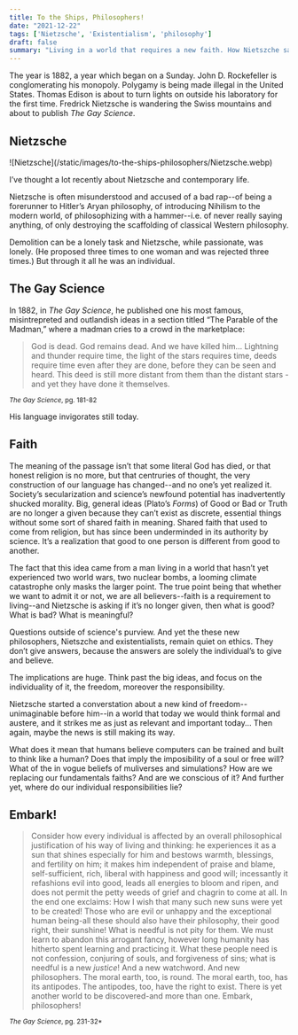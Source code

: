 ```yaml
---
title: To the Ships, Philosophers!
date: "2021-12-22"
tags: ['Nietzsche', 'Existentialism', 'philosophy']
draft: false
summary: "Living in a world that requires a new faith. How Nietszche saw it and what he thought about it."
---
```


The year is 1882, a year which began on a Sunday. John D. Rockefeller is conglomerating his monopoly. Polygamy is being made illegal in the United States. Thomas Edison is about to turn lights on outside his laboratory for the first time. Fredrick Nietzsche is wandering the Swiss mountains and about to publish *The Gay Science*.

## Nietzsche
<div className="flex flex-wrap flex-center -mx-2 overflow-hidden max-w-md xl:-mx-2">
  <div className="my-1 px-2 w-full overflow-hidden xl:my-1 xl:px-2 xl:w-1/2">
    ![Nietzsche](/static/images/to-the-ships-philosophers/Nietzsche.webp)
  </div>
</div>

I’ve thought a lot recently about Nietzsche and contemporary life. 

Nietzsche is often misunderstood and accused of a bad rap--of being a forerunner to Hitler’s Aryan philosophy, of introducing Nihilism to the modern world, of philosophizing with a hammer--i.e. of never really saying anything, of only destroying the scaffolding of classical Western philosophy. 

Demolition can be a lonely task and Nietzsche, while passionate, was lonely. (He proposed three times to one woman and was rejected three times.) But through it all he was an individual.

## The Gay Science
In 1882, in *The Gay Science*, he published one his most famous, misintrepreted and outlandish ideas in a section titled “The Parable of the Madman,” where a madman cries to a crowd in the marketplace: 

> God is dead. God remains dead. And we have killed him… Lightning and thunder require time, the light of the stars requires time, deeds require time even after they are done, before they can be seen and heard. This deed is still more distant from them than the distant stars - and yet they have done it themselves.

<sub>*The Gay Science*, pg. 181-82</sub>

His language invigorates still today.

## Faith
The meaning of the passage isn’t that some literal God has died, or that honest religion is no more, but that centruries of thought, the very construction of our language has changed--and no one’s yet realized it. Society’s secularization and science’s newfound potential has inadvertently shucked morality. Big, general ideas (Plato’s *Forms*) of Good or Bad or Truth are no longer a given because they can’t exist as discrete, essential things without some sort of shared faith in meaning. Shared faith that used to come from religion, but has since been underminded in its authority by science. It’s a realization that good to one person is different from good to another.

The fact that this idea came from a man living in a world that hasn’t yet experienced two world wars, two nuclear bombs, a looming climate catastrophe only masks the larger point. The true point being that whether we want to admit it or not, we are all believers--faith is a requirement to living--and Nietzsche is asking if it’s no longer given, then what is good? What is bad? What is meaningful? 

Questions outside of science's purview. And yet the these new philosophers, Nietszche and existentialists, remain quiet on ethics. They don’t give answers, because the answers are solely the individual’s to give and believe. 

The implications are huge. Think past the big ideas, and focus on the individuality of it, the freedom, moreover the responsibility.

Nietzsche started a converstation about a new kind of freedom--unimaginable before him--in a world that today we would think formal and austere, and it strikes me as just as relevant and important today… Then again, maybe the news is still making its way.

What does it mean that humans believe computers can be trained and built to think like a human? Does that imply the imposibility of a soul or free will? What of the in vogue beliefs of muliverses and simulations? How are we replacing our fundamentals faiths? And are we conscious of it? And further yet, where do our individual responsibilities lie?

## Embark!

>Consider how every individual is affected by an overall philosophical justification of his way of living and thinking: he experiences it as a sun that shines especially for him and bestows warmth, blessings, and fertility on him; it makes him independent of praise and blame, self-sufficient, rich, liberal with happiness and good will; incessantly it refashions evil into good, leads all energies to bloom and ripen, and does not permit the petty weeds of grief and chagrin to come at all. In the end one exclaims: How I wish that many such new suns were yet to be created! Those who are evil or unhappy and the exceptional human being-all these should also have their philosophy, their good right, their sunshine! What is needful is not pity for them. We must learn to abandon this arrogant fancy, however long humanity has hitherto spent learning and practicing it. What these people need is not confession, conjuring of souls, and forgiveness of sins; what is needful is a new *justice*! And a new watchword. And new philosophers. The moral earth, too, is round. The moral earth, too, has its antipodes. The antipodes, too, have the right to exist. There is yet another world to be discovered-and more than one. Embark, philosophers!

<sub>*The Gay Science*, pg. 231-32*</sub>
